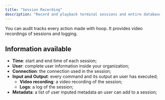 ```yaml
---
title: "Session Recording"
description: "Record and playback terminal sessions and entire databases connections."
---
```


You can audit tracks every action made with hoop. It provides video recordings of sessions and logging.

## Information available

- **Time**: start and end time of each session;
- **User**: complete user information inside your organization;
- **Connection**: the connection used in the session;
- **Input and Output**: every command and its output an user has executed;
    - **Video recording**: a video recording of the session;
    - **Logs**: a log of the session;
- **Metadata**: a list of user inputed metadata an user can add to a session;
